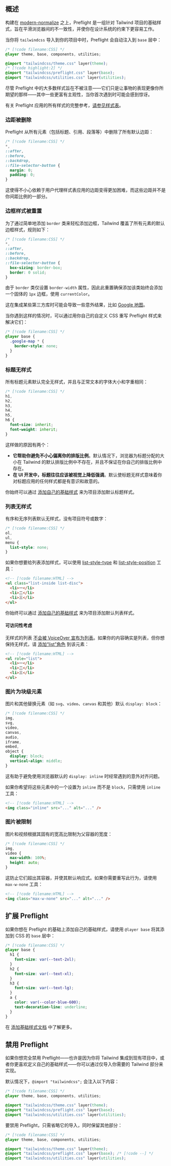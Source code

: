 
## 概述

构建在 [modern-normalize](https://github.com/sindresorhus/modern-normalize) 之上，Preflight 是一组针对 Tailwind 项目的基础样式，旨在平滑浏览器间的不一致性，并使你在设计系统的约束下更容易工作。

当你将 `tailwindcss` 导入到你的项目中时，Preflight 会自动注入到 `base` 层中：

```css
/* [!code filename:CSS] */
@layer theme, base, components, utilities;

@import "tailwindcss/theme.css" layer(theme);
/* [!code highlight:2] */
@import "tailwindcss/preflight.css" layer(base);
@import "tailwindcss/utilities.css" layer(utilities);
```

尽管 Preflight 中的大多数样式旨在不被注意——它们只是让事物的表现更像你所期望的那样——其中一些更富有主观性，当你首次遇到时可能会感到惊讶。

有关 Preflight 应用的所有样式的完整参考，[请参见样式表](https://github.com/tailwindlabs/tailwindcss/blob/main/packages/tailwindcss/preflight.css)。

### 边距被删除

Preflight 从所有元素（包括标题、引用、段落等）中删除了所有默认边距：

```css
/* [!code filename:CSS] */
*,
::after,
::before,
::backdrop,
::file-selector-button {
  margin: 0;
  padding: 0;
}
```

这使得不小心依赖于用户代理样式表应用的边距变得更加困难，而这些边距并不是你间距比例的一部分。

### 边框样式被重置

为了通过简单地添加 `border` 类来轻松添加边框，Tailwind 覆盖了所有元素的默认边框样式，规则如下：

```css
/* [!code filename:CSS] */
*,
::after,
::before,
::backdrop,
::file-selector-button {
  box-sizing: border-box;
  border: 0 solid;
}
```

由于 `border` 类仅设置 `border-width` 属性，因此此重置确保添加该类始终会添加一个固体的 `1px` 边框，使用 `currentColor`。

这在集成某些第三方库时可能会导致一些意外结果，比如 [Google 地图](https://github.com/tailwindlabs/tailwindcss/issues/484)。

当你遇到这样的情况时，可以通过用你自己的自定义 CSS 重写 Preflight 样式来解决它们：

```css
/* [!code filename:CSS] */
@layer base {
  .google-map * {
    border-style: none;
  }
}
```

### 标题无样式

所有标题元素默认完全无样式，并且与正常文本的字体大小和字重相同：

```css
/* [!code filename:CSS] */
h1,
h2,
h3,
h4,
h5,
h6 {
  font-size: inherit;
  font-weight: inherit;
}
```

这样做的原因有两个：

- **它帮助你避免不小心偏离你的排版比例**。默认情况下，浏览器为标题分配的大小在 Tailwind 的默认排版比例中不存在，并且不保证在你自己的排版比例中存在。
- **在 UI 开发中，标题往往应该被视觉上降低强调**。默认使标题无样式意味着你对标题应用的任何样式都是有意识和故意的。

你始终可以通过 [添加自己的基础样式](/docs/adding-custom-styles#adding-base-styles) 来为项目添加默认标题样式。

### 列表无样式

有序和无序列表默认无样式，没有项目符号或数字：

```css
/* [!code filename:CSS] */
ol,
ul,
menu {
  list-style: none;
}
```

如果你想要给列表添加样式，可以使用 [list-style-type](/docs/list-style-type) 和 [list-style-position](/docs/list-style-position) 工具：

```html
<!-- [!code filename:HTML] -->
<ul class="list-inside list-disc">
  <li>一</li>
  <li>二</li>
  <li>三</li>
</ul>
```

你始终可以通过 [添加自己的基础样式](/docs/adding-custom-styles#adding-base-styles) 来为项目添加默认列表样式。

#### 可访问性考虑

无样式的列表 [不会被 VoiceOver 宣布为列表](https://unfetteredthoughts.net/2017/09/26/voiceover-and-list-style-type-none/)。如果你的内容确实是列表，但你想保持无样式，请 [添加“list”角色](https://www.scottohara.me/blog/2019/01/12/lists-and-safari.html) 到该元素：

```html
<!-- [!code filename:HTML] -->
<ul role="list">
  <li>一</li>
  <li>二</li>
  <li>三</li>
</ul>
```

### 图片为块级元素

图片和其他替换元素（如 `svg`、`video`、`canvas` 和其他）默认 `display: block`：

```css
/* [!code filename:CSS] */
img,
svg,
video,
canvas,
audio,
iframe,
embed,
object {
  display: block;
  vertical-align: middle;
}
```

这有助于避免使用浏览器默认的 `display: inline` 时经常遇到的意外对齐问题。

如果你希望将这些元素中的一个设置为 `inline` 而不是 `block`，只需使用 `inline` 工具：

```html
<!-- [!code filename:HTML] -->
<img class="inline" src="..." alt="..." />
```

### 图片被限制

图片和视频根据其固有的宽高比限制为父容器的宽度：

```css
/* [!code filename:CSS] */
img,
video {
  max-width: 100%;
  height: auto;
}
```

这防止它们超出其容器，并使其默认响应式。如果你需要重写此行为，请使用 `max-w-none` 工具：

```html
<!-- [!code filename:HTML] -->
<img class="max-w-none" src="..." alt="..." />
```

## 扩展 Preflight

如果你想在 Preflight 的基础上添加自己的基础样式，请使用 `@layer base` 将其添加到 CSS 的 `base` 层中：

```css
/* [!code filename:CSS] */
@layer base {
  h1 {
    font-size: var(--text-2xl);
  }
  h2 {
    font-size: var(--text-xl);
  }
  h3 {
    font-size: var(--text-lg);
  }
  a {
    color: var(--color-blue-600);
    text-decoration-line: underline;
  }
}
```

在 [添加基础样式文档](/docs/adding-custom-styles#adding-base-styles) 中了解更多。

## 禁用 Preflight

如果你想完全禁用 Preflight——也许是因为你将 Tailwind 集成到现有项目中，或者你更喜欢定义自己的基础样式——你可以通过仅导入你需要的 Tailwind 部分来实现。

默认情况下，`@import "tailwindcss";` 会注入以下内容：

```css
/* [!code filename:CSS] */
@layer theme, base, components, utilities;

@import "tailwindcss/theme.css" layer(theme);
@import "tailwindcss/preflight.css" layer(base);
@import "tailwindcss/utilities.css" layer(utilities);
```

要禁用 Preflight，只需省略它的导入，同时保留其他部分：

```css
/* [!code filename:CSS] */
@layer theme, base, components, utilities;

@import "tailwindcss/theme.css" layer(theme);
@import "tailwindcss/preflight.css" layer(base); /* [!code --] */
@import "tailwindcss/utilities.css" layer(utilities);
```
